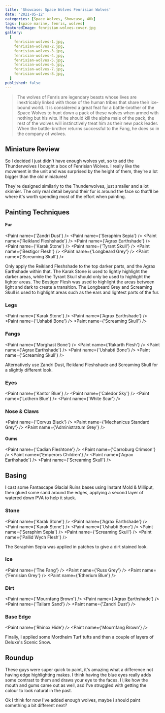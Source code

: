 ```yaml
---
title: 'Showcase: Space Wolves Fenrisian Wolves'
date: '2021-05-12'
categories: [Space Wolves, Showcase, 40k]
tags: [space marine, fenris, wolves]
featuredImage: fenrisian-wolves-cover.jpg
gallery:
  [
    fenrisian-wolves-1.jpg,
    fenrisian-wolves-2.jpg,
    fenrisian-wolves-3.jpg,
    fenrisian-wolves-4.jpg,
    fenrisian-wolves-5.jpg,
    fenrisian-wolves-6.jpg,
    fenrisian-wolves-7.jpg,
    fenrisian-wolves-8.jpg,
  ]
published: false
---
```


> The wolves of Fenris are legendary beasts whose lives are inextricably linked with those of the human tribes that
> share their ice-bound world. It is considered a great feat for a battle-brother of the Space Wolves to hunt down a
> pack of these wolves when armed with nothing but his wits. If he should kill the alpha male of the pack, the rest of
> the wolves will instinctively treat him as their new pack leader. When the battle-brother returns successful to the
> Fang, he does so in the company of wolves.

## Miniature Review

So I decided I just didn't have enough wolves yet, so to add the Thunderwolves I bought a box of Fenrisian Wolves.
I really like the movement in the unit and was surprised by the height of them, they're a lot bigger than the old
miniatures!

They're designed similarly to the Thunderwolves, just smaller and a lot skinnier. The only real detail beyond their fur
is around the face so that'll be where it's worth spending most of the effort when painting.

## Painting Techniques

#### Fur
<Paint name={'Zandri Dust'} />
<Paint name={'Seraphim Sepia'} />
<Paint name={'Reikland Fleshshade'} />
<Paint name={'Agrax Earthshade'} />
<Paint name={'Karak Stone'} />
<Paint name={'Tyrant Skull'} />
<Paint name={'Bestigor Flesh'} />
<Paint name={'Longbeard Grey'} />
<Paint name={'Screaming Skull'} />

Only apply the Reikland Fleshshade to the top darker parts, and the Agrax Earthshade within that.
The Karak Stone is used to lightly highlight the darker areas, while the Tyrant Skull should only be used to highlight
the lighter areas.
The Bestigor Flesh was used to highlight the areas between light and dark to create a transition.
The Longbeard Grey and Screaming Skull is used to highlight areas such as the ears and lightest parts of the fur.

### Legs
<Paint name={'Karak Stone'} />
<Paint name={'Agrax Earthshade'} />
<Paint name={'Ushabti Bone'} />
<Paint name={'Screaming Skull'} />

### Fangs
<Paint name={'Morghast Bone'} />
<Paint name={'Rakarth Flesh'} />
<Paint name={'Agrax Earthshade'} />
<Paint name={'Ushabti Bone'} />
<Paint name={'Screaming Skull'} />

Alternatively use Zandri Dust, Reikland Fleshshade and Screaming Skull for a slightly different look.

### Eyes
<Paint name={'Kantor Blue'} />
<Paint name={'Caledor Sky'} />
<Paint name={'Lothern Blue'} />
<Paint name={'White Scar'} />

### Nose & Claws
<Paint name={'Corvus Black'} />
<Paint name={'Mechanicus Standard Grey'} />
<Paint name={'Administratum Grey'} />

#### Gums
<Paint name={'Cadian Fleshtone'} />
<Paint name={'Carroburg Crimson'} />
<Paint name={'Emperors Children'} />
<Paint name={'Agrax Earthshade'} />
<Paint name={'Screaming Skull'} />

## Basing

I cast some Fantascape Glacial Ruins bases using Instant Mold & Milliput, then glued some sand around the edges,
applying a second layer of watered down PVA to help it stuck.

### Stone
<Paint name={'Karak Stone'} />
<Paint name={'Agrax Earthshade'} />
<Paint name={'Karak Stone'} />
<Paint name={'Ushabti Bone'} />
<Paint name={'Seraphim Sepia'} />
<Paint name={'Screaming Skull'} />
<Paint name={'Pallid Wych Flesh'} />

The Seraphim Sepia was applied in patches to give a dirt stained look.

### Ice
<Paint name={'The Fang'} />
<Paint name={'Russ Grey'} />
<Paint name={'Fenrisian Grey'} />
<Paint name={'Etherium Blue'} />

### Dirt
<Paint name={'Mournfang Brown'} />
<Paint name={'Agrax Earthshade'} />
<Paint name={'Tallarn Sand'} />
<Paint name={'Zandri Dust'} />

### Base Edge
<Paint name={'Rhinox Hide'} />
<Paint name={'Mournfang Brown'} />

Finally, I applied some Mordheim Turf tufts and then a couple of layers of Deluxe's Scenic Snow.

## Roundup

These guys were super quick to paint, it's amazing what a difference not having edge highlighting makes. I think having
the blue eyes really adds some contrast to them and draws your eye to the faces. I l;ike how the mouth and gums came
out as well, asd I've struggled with getting the colour to look natural in the past.

Ok I think for now I've added enough wolves, maybe i should paint something a bit different next?